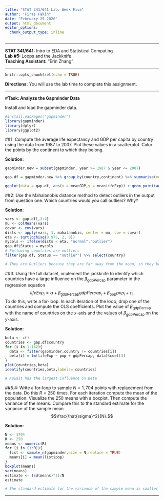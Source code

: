 ```yaml
---
title: "STAT 341/641 Lab: Week Five"
author: "Firas Fakih"
date: "February 29 2020"
output: html_document
editor_options: 
  chunk_output_type: inline
---
```

---

**STAT 341/641:**        Intro to EDA and Statistical Computing  
**Lab #5:**              Loops and the Jackknife  
**Teaching Assistant:**  "Erin Zhang"

* * *

```r
knitr::opts_chunk$set(echo = TRUE)
```

**Directions:**  You will use the lab time to complete this assignment.

* * *

#**Task: Analyze the Gapminder Data**  

Install and load the gapminder data.
```r
#install.packages("gapminder")
library(gapminder)
library(dplyr)
library(ggplot2)
```


##1: Compute the average life expectancy and GDP per capita by country using the data from 1987 to 2007.  Plot these values in a scatterplot.  Color the points by the continent to which they belong. 

**Solution:**
```r
gapminder.new = subset(gapminder, year >= 1987 & year <= 2007)

gap.df = gapminder.new %>% group_by(country,continent) %>% summarise(meanLifeExp = mean(lifeExp),meanGDP = mean(gdpPercap))

ggplot(data = gap.df, aes(x = meanGDP,y = meanLifeExp)) + geom_point(aes(color = continent)) + ggtitle("Average GDP Per Capita vs Average Life Expectancy by Continent")
```
##2: Use the Mahalanobis distance method to detect outliers in the output from question one.  Which countries would you call outliers?  Why?

**Solution:**  
```r
vars <- gap.df[,3:4]
mu <- colMeans(vars)
covar <- cov(vars)
dists <- apply(vars, 1, mahalanobis, center = mu, cov = covar)
eta <- sqrt(qchisq(0.975, 2, 0))
mycols <- ifelse(dists < eta, "normal","outlier")
gap.df$Status = mycols
# Following countries are outliers
filter(gap.df, Status == "outlier") %>% select(country)

# They are Outliers because they are far away from the mean, so they have a low score on the mahalanobis distance scale
```

##3: Using the full dataset, implement the jackknife to identify which countries have a large influence on the $\beta_{\text{gdpPercap}}$ parameter in the regression equation
$$ lifeExp_i = \alpha + \beta_{\text{gdpPercap}}gdpPercap_i + \beta_{\text{pop}}pop_i + \epsilon_i.$$
To do this, write a for-loop.  In each iteration of the loop, drop one of the countries and compute the OLS coefficients.  Plot the value of $\beta_{\text{gdpPercap}}$ with the name of countries on the $x$-axis and the values of $\beta_{\text{gdpPercap}}$ on the $y$-axis.

**Solution:**  
```r
beta <- c()
countries <- gap.df$country
for (i in 1:142){
  data <- filter(gapminder,country != countries[i])
  beta[i] = lm(lifeExp ~ pop + gdpPercap, data)$coef[3]
}
plot(countries,beta)
identify(countries,beta,labels= countries)

# Kuwait has the largest influence on Beta
```

##5.4: Write a for-loop to sample $N=1,704$ points with replacement from the data.  Do this $R=250$ times.  For each iteration compute the mean of the population.  Visualize the 250 means with a boxplot.  Then compute the variance of the means.  Compare this to the standard estimate for the variance of the sample mean
$$\frac{\hat{\sigma}^2}{N}.$$

**Solution:**  
```r
N <- 1704
R <- 250
means <- numeric(R)
for (i in (1:R)){
  list <- sample_n(gapminder,size = N,replace = TRUE)
  means[i] = mean(list$pop)
}
boxplot(means)
var(means)
estimate <- (sd(means)^2)/N
estimate

# The standard estimate for the variance of the sample mean is smaller than the variance of the means.
```


* * *
